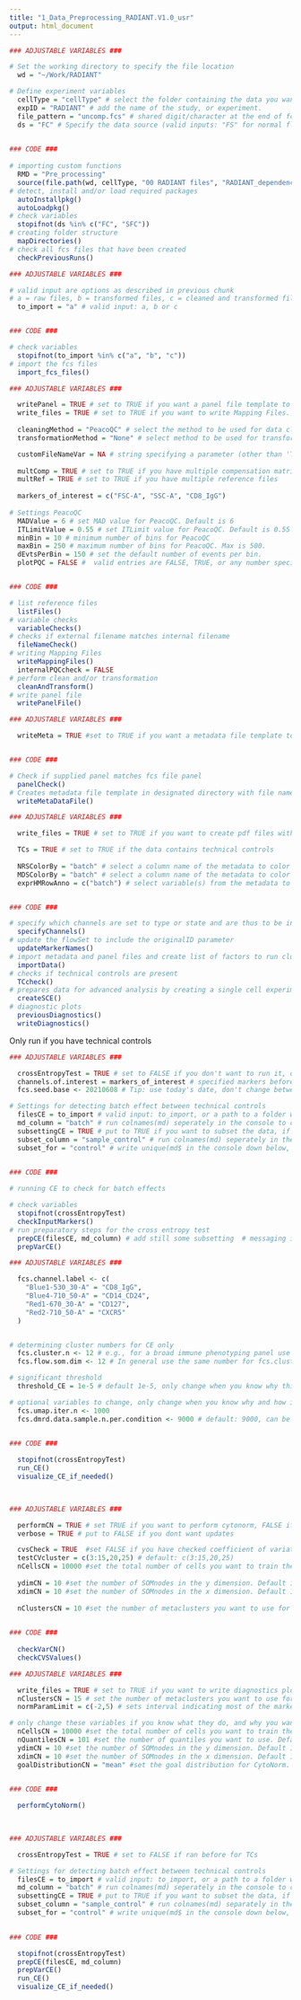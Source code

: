```yaml
---
title: "1_Data_Preprocessing_RADIANT.V1.0_usr"
output: html_document
---
```


```r

### ADJUSTABLE VARIABLES ###

# Set the working directory to specify the file location
  wd = "~/Work/RADIANT" 

# Define experiment variables
  cellType = "cellType" # select the folder containing the data you want to analyse. Valid entries should match a folder name in wd specified above
  expID = "RADIANT" # add the name of the study, or experiment.
  file_pattern = "uncomp.fcs" # shared digit/character at the end of fcs files and fcs extension
  ds = "FC" # Specify the data source (valid inputs: "FS" for normal flow cytometry, "SFC" for spectral flow cytometry)

  
### CODE ###
  
# importing custom functions
  RMD = "Pre_processing"
  source(file.path(wd, cellType, "00 RADIANT files", "RADIANT_dependencies_usr_v1.0.R"))
# detect, install and/or load required packages
  autoInstallpkg()
  autoLoadpkg()
# check variables
  stopifnot(ds %in% c("FC", "SFC"))
# creating folder structure
  mapDirectories()
# check all fcs files that have been created 
  checkPreviousRuns()


```
```r

### ADJUSTABLE VARIABLES ###

# valid input are options as described in previous chunk
# a = raw files, b = transformed files, c = cleaned and transformed files 
  to_import = "a" # valid input: a, b or c


### CODE ###

# check variables
  stopifnot(to_import %in% c("a", "b", "c"))
# import the fcs files
  import_fcs_files()


```
```r

### ADJUSTABLE VARIABLES ###

  writePanel = TRUE # set to TRUE if you want a panel file template to be written automatically
  write_files = TRUE # set to TRUE if you want to write Mapping Files. 
  
  cleaningMethod = "PeacoQC" # select the method to be used for data cleaning. Options are: 'PeacoQC',  or 'None'.
  transformationMethod = "None" # select method to be used for transformation. Options are: 'Logicle', or 'None'.

  customFileNameVar = NA # string specifying a parameter (other than 'TUBE NAME', '$FIL', or '$TBNM") 
  
  multComp = TRUE # set to TRUE if you have multiple compensation matrices
  multRef = TRUE # set to TRUE if you have multiple reference files
  
  markers_of_interest = c("FSC-A", "SSC-A", "CD8_IgG") 
  
# Settings PeacoQC
  MADValue = 6 # set MAD value for PeacoQC. Default is 6
  ITLimitValue = 0.55 # set ITLimit value for PeacoQC. Default is 0.55
  minBin = 10 # minimum number of bins for PeacoQC
  maxBin = 250 # maximum number of bins for PeacoQC. Max is 500. 
  dEvtsPerBin = 150 # set the default number of events per bin. 
  plotPQC = FALSE #  valid entries are FALSE, TRUE, or any number specifying a percentage. 


### CODE ###

# list reference files
  listFiles()
# variable checks
  variableChecks()
# checks if external filename matches internal filename
  fileNameCheck()
# writing Mapping Files
  writeMappingFiles()
  internalPQCcheck = FALSE
# perform clean and/or transformation
  cleanAndTransform()
# write panel file
  writePanelFile()

```
```r

### ADJUSTABLE VARIABLES ###

  writeMeta = TRUE #set to TRUE if you want a metadata file template to be written automatically, set to FALSE if already done


### CODE ###

# Check if supplied panel matches fcs file panel 
  panelCheck()
# Creates metadata file template in designated directory with file names of fcs files the correct order
  writeMetaDataFile()


```
```r

### ADJUSTABLE VARIABLES ###

  write_files = TRUE # set to TRUE if you want to create pdf files with the diagnostic data.

  TCs = TRUE # set to TRUE if the data contains technical controls
  
  NRSColorBy = "batch" # select a column name of the metadata to color the NRS plots
  MDSColorBy = "batch" # select a column name of the metadata to color the MDS plots
  exprHMRowAnno = c("batch") # select variable(s) from the metadata to annotate the rows of the expression heatmap 


### CODE ###

# specify which channels are set to type or state and are thus to be included for further analysis
  specifyChannels()
# update the flowSet to include the originalID parameter
  updateMarkerNames()
# import metadata and panel files and create list of factors to run clustering on
  importData()
# checks if technical controls are present
  TCcheck()
# prepares data for advanced analysis by creating a single cell experiment
  createSCE()
# diagnostic plots
  previousDiagnostics()
  writeDiagnostics()

```

Only run if you have technical controls
```r

### ADJUSTABLE VARIABLES ###

  crossEntropyTest = TRUE # set to FALSE if you don't want to run it, or have run it before
  channels.of.interest = markers_of_interest # specified markers before, if you want a specific set use c(x, x, x) in which x is "name of the marker
  fcs.seed.base <- 20210608 # Tip: use today's date, don't change between runs as this is important for reproducible results. 

# Settings for detecting batch effect between technical controls    
  filesCE = to_import # valid input: to_import, or a path to a folder with fcs files: fcs, trns, pqcd, cn (only if run cytonorm)
  md_column = "batch" # run colnames(md) seperately in the console to check valid inputs, note: capital and space sensitive!
  subsettingCE = TRUE # put to TRUE if you want to subset the data, if FALSE all files will be taken along 
  subset_column = "sample_control" # run colnames(md) seperately in the console to check valid inputs, note: capital and space sensitive!
  subset_for = "control" # write unique(md$ in the console down below, and click on the column you specified above for options and add the ), options will be shown on screen

  
### CODE ###

# running CE to check for batch effects  

# check variables
  stopifnot(crossEntropyTest)
  checkInputMarkers()
# run preparatory steps for the cross entropy test
  prepCE(filesCE, md_column) # add still some subsetting  # messaging in markdown stops here, it is shown in console
  prepVarCE()


```
```r

### ADJUSTABLE VARIABLES ###

  fcs.channel.label <- c( 
    "Blue1-530_30-A" = "CD8_IgG",
    "Blue4-710_50-A" = "CD14_CD24",
    "Red1-670_30-A" = "CD127",
    "Red2-710_50-A" = "CXCR5"
  )


# determining cluster numbers for CE only  
  fcs.cluster.n <- 12 # e.g., for a broad immune phenotyping panel use 40-50 clusters. For pre-gated cell types (e.g., CD8s), use 10-12 clusters.
  fcs.flow.som.dim <- 12 # In general use the same number for fcs.cluster.n and fcs.flow.som.dim unless you know why to do otherwise.

# significant threshold  
  threshold_CE = 1e-5 # default 1e-5, only change when you know why this is so 'low' and what the impact can be to change it

# optional variables to change, only change when you know why and how it works, more cells will take longer. 
  fcs.umap.iter.n <- 1000
  fcs.dmrd.data.sample.n.per.condition <- 9000 # default: 9000, can be any number or NULL


### CODE ###
  
  stopifnot(crossEntropyTest)
  run_CE()
  visualize_CE_if_needed()

  
```
```r

### ADJUSTABLE VARIABLES ###

  performCN = TRUE # set TRUE if you want to perform cytonorm, FALSE if not.
  verbose = TRUE # put to FALSE if you dont want updates

  cvsCheck = TRUE  #set FALSE if you have checked coefficient of variation for this analysis before 
  testCVcluster = c(3:15,20,25) # default: c(3:15,20,25) 
  nCellsCN = 10000 #set the total number of cells you want to train the CytoNorm model on. Default 5000
  
  ydimCN = 10 #set the number of SOMnodes in the y dimension. Default 10
  xdimCN = 10 #set the number of SOMnodes in the x dimension. Default 10
  
  nClustersCN = 10 #set the number of metaclusters you want to use for CytoNorm. Default 10. Must be within range of testCVcluster

  
### CODE ###
  
  checkVarCN()
  checkCVSValues()

```
```r

### ADJUSTABLE VARIABLES ###

  write_files = TRUE # set to TRUE if you want to write diagnostics plots after running CytoNorm, default TRUE.
  nClustersCN = 15 # set the number of metaclusters you want to use for CytoNorm. Based on CVS values (see manual).
  normParamLimit = c(-2,5) # sets interval indicating most of the marker expression is expected. Check diagnostic plots and decide min & max. Default = c(-2,5)

# only change these variables if you know what they do, and why you want to change them  
  nCellsCN = 10000 #set the total number of cells you want to train the CytoNorm model on. Default 10000
  nQuantilesCN = 101 #set the number of quantiles you want to use. Default 101
  ydimCN = 10 #set the number of SOMnodes in the y dimension. Default 10
  xdimCN = 10 #set the number of SOMnodes in the x dimension. Default 10
  goalDistributionCN = "mean" #set the goal distribution for CytoNorm. Default is "mean", can also be nQ numeric values or one of the batch labels


### CODE ###
  
  performCytoNorm()
  
  
```
```r

### ADJUSTABLE VARIABLES ###

  crossEntropyTest = TRUE # set to FALSE if ran before for TCs

# Settings for detecting batch effect between technical controls    
  filesCE = to_import # valid input: to_import, or a path to a folder with fcs files: fcs, trns, pqcd, cn (only if run cytonorm)
  md_column = "batch" # run colnames(md) seperately in the console to check valid inputs, note: capital and space sensitive!
  subsettingCE = TRUE # put to TRUE if you want to subset the data, if FALSE all files will be taken along 
  subset_column = "sample_control" # run colnames(md) separately in the console to check valid inputs, note: capital and space sensitive!
  subset_for = "control" # write unique(md$ in the console down below, and click on the column you specified above for options and add the ), options will be shown on screen

  
### CODE ###

  stopifnot(crossEntropyTest)
  prepCE(filesCE, md_column) 
  prepVarCE()
  run_CE()
  visualize_CE_if_needed()

```
